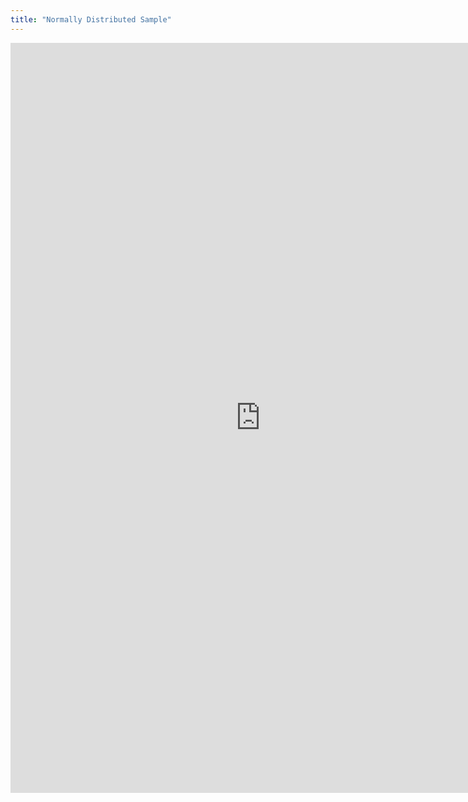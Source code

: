 ```yaml
---
title: "Normally Distributed Sample"
---
```



````{=html}
<style>iframe{height: 1200px; width: 800px}</style>
<iframe height="100%" width="100%" frameborder="no"
src="https://michelleg123.shinyapps.io/second/">
</iframe>
```` 